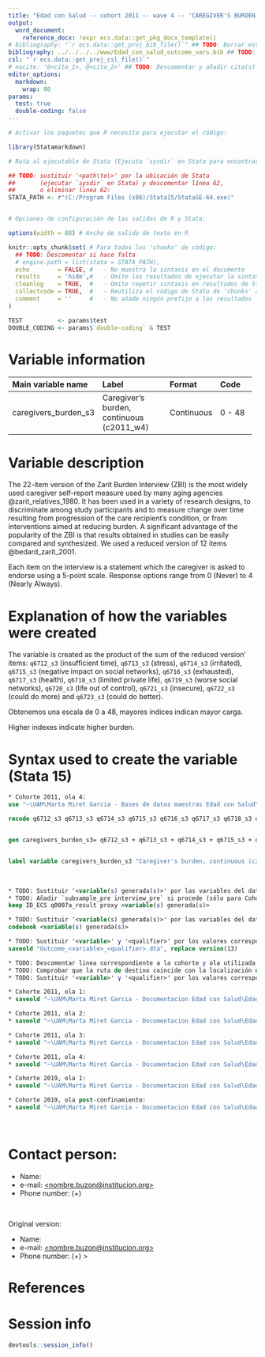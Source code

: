 ```yaml
---
title: "Edad con Salud -- cohort 2011 -- wave 4 -- 'CAREGIVER'S BURDEN'" 
output:
  word_document:
    reference_docx: !expr ecs.data::get_pkg_docx_template()
# bibliography: "`r ecs.data::get_proj_bib_file()`" ## TODO: Borrar esta línea, O BIEN deescomentar esta línea y borrar siguiente UNA VEZ completo el documento
bibliography: ../../../../www/Edad_con_salud_outcome_vars.bib ## TODO: Descomentar esta línea SI se utiliza el gestor bibliográfico, en otro caso BORRAR esta línea
csl: "`r ecs.data::get_proj_csl_file()`"
# nocite: '@<cita_1>, @<cita_2>' ## TODO: Descomentar y añadir cita(s) o borrar campo
editor_options: 
  markdown:
    wrap: 80
params:
  test: true
  double-coding: false
---
```


```r
# Activar los paquetes que R necesita para ejecutar el código:

library(Statamarkdown)

# Ruta al ejecutable de Stata (Ejecuta `sysdir` en Stata para encontrar la ruta)

## TODO: sustituir '<path\to\>' por la ubicación de Stata
##       (ejecutar `sysdir` en Stata) y descomentar línea 62,
##       o eliminar linea 62:
STATA_PATH <- r"(C:/Program Files (x86)/Stata15/StataSE-64.exe)"


# Opciones de configuración de las salidas de R y Stata:

options(width = 88) # Ancho de salida de texto en R

knitr::opts_chunk$set( # Para todos los 'chunks' de código:
  ## TODO: Descomentar si hace falta
  # engine.path = list(stata = STATA_PATH),
  echo        = FALSE, #   - No muestra la sintaxis en el documento
  results     = 'hide',#   - Omite los resultados de ejecutar la sintaxis
  cleanlog    = TRUE,  #   - Omite repetir sintaxis en resultados de Stata
  collectcode = TRUE,  #   - Reutiliza el código de Stata de 'chunks' anteriores
  comment     = ''     #   - No añade ningún prefijo a los resultados
)

TEST          <- params$test
DOUBLE_CODING <- params$`double-coding` & TEST
```

# Variable information
+----------------------+------------------------------------------+------------+----------------------+
| Main variable name   | Label                                    | Format     | Code                 |
+:=====================+:=========================================+:===========+:=====================+
| caregivers_burden_s3 | Caregiver's burden, continuous (c2011_w4)| Continuous | 0 - 48               |
+----------------------+------------------------------------------+------------+----------------------+

# Variable description

The 22-item version of the Zarit Burden Interview (ZBI) is the most widely used 
caregiver self-report measure used by many aging agencies @zarit_relatives_1980.
It has been used in a variety of research designs, to discriminate among study 
participants and to measure change over time resulting from progression of the 
care recipient's condition, or from interventions aimed at reducing burden. 
A significant advantage of the popularity of the ZBI is that results obtained in
studies can be easily compared and synthesized. We used a reduced version of 12 
items @bedard_zarit_2001.

Each item on the interview is a statement which the caregiver is 
asked to endorse using a 5-point scale. Response options range from 0 (Never) 
to 4 (Nearly Always).

# Explanation of how the variables were created
The variable is created as the product of the sum of the reduced version' items:
`q6712_s3` (insufficient time), `q6713_s3` (stress), `q6714_s3` (irritated),
`q6715_s3` (negative impact on social networks), `q6716_s3` (exhausted), 
`q6717_s3` (health), `q6718_s3` (limited private life), `q6719_s3` (worse social
networks), `q6720_s3` (life out of control), `q6721_s3` (insecure), `q6722_s3` 
(could do more) and `q6723_s3` (could do better).

Obtenemos una escala de 0 a 48, mayores índices indican mayor carga.

Higher indexes indicate higher burden.

# Syntax used to create the variable (Stata 15)

```stata
* Cohorte 2011, ola 4:
use "~\UAM\Marta Miret Garcia - Bases de datos maestras Edad con Salud\Ola_4\Cohorte 2011\rawdata_c2011w4.dta"
```

```stata
recode q6712_s3 q6713_s3 q6714_s3 q6715_s3 q6716_s3 q6717_s3 q6718_s3 q6719_s3 q6720_s3 q6721_s3 q6722_s3 q6723_s3 (1=0) (2=1) (3=2) (4=3) (5=4) (else=.)


gen caregivers_burden_s3= q6712_s3 + q6713_s3 + q6714_s3 + q6715_s3 + q6716_s3 + q6717_s3 + q6718_s3 + q6719_s3 + q6720_s3 + q6721_s3 + q6722_s3 + q6723_s3


label variable caregivers_burden_s3 "Caregiver's burden, continuous (c2011_w4)"
```

<br> 

```stata
* TODO: Sustituir '<variable(s) generada(s)>' por las variables del dataset
* TODO: Añadir `subsample_pre interview_pre` si procede (sólo para Cohorte 2019, Ola 1)
keep ID_ECS q0007a_result proxy <variable(s) generada(s)>

* TODO: Sustituir '<variable(s) generada(s)>' por las variables del dataset
codebook <variable(s) generada(s)>
```

```stata
* TODO: Sustituir '<variable>' y '<qualifier>' por los valores correspondientes
saveold "Outcome_<variable>_<qualifier>.dta", replace version(13)
```


```stata
* TODO: Descomentar linea correspondiente a la cohorte y ola utilizada
* TODO: Comprobar que la ruta de destino coincide con la localización de `DOC`
* TODO: Sustituir '<variable>' y '<qualifier>' por los valores correspondientes

* Cohorte 2011, ola 1:
* saveold "~\UAM\Marta Miret Garcia - Documentacion Edad con Salud\Edad con salud - Ola 1 - Línea base\Outcomes\Outcome datasets\Outcome_<variable>_<qualifier>.dta", replace version(13) // TODO: Aviso! El acento en "Línea" puede dar problemas con la ruta del archivo

* Cohorte 2011, ola 2:
* saveold "~\UAM\Marta Miret Garcia - Documentacion Edad con Salud\Edad con salud - Ola 2\Outcomes\Outcome datasets\Outcome_<variable>_<qualifier>.dta", replace version(13)

* Cohorte 2011, ola 3:
* saveold "~\UAM\Marta Miret Garcia - Documentacion Edad con Salud\Edad con salud - Ola 3\Outcomes\Cohorte 2011\Outcome datasets\Outcome_<variable>_<qualifier>.dta", replace version(13)

* Cohorte 2011, ola 4:
* saveold "~\UAM\Marta Miret Garcia - Documentacion Edad con Salud\Edad con salud - Ola 4\Outcomes\Cohorte 2011\Outcome datasets\Outcome_<variable>_<qualifier>.dta", replace version(13)

* Cohorte 2019, ola 1:
* saveold "~\UAM\Marta Miret Garcia - Documentacion Edad con Salud\Edad con salud - Ola 3\Outcomes\Cohorte 2019\Outcome datasets\Outcome_<variable>_<qualifier>.dta", replace version(13)

* Cohorte 2019, ola post-confinamiento:
* saveold "~\UAM\Marta Miret Garcia - Documentacion Edad con Salud\Edad con salud - Subestudio COVID\Outcomes\Outcome datasets\Outcome_<variable>_<qualifier>.dta", replace version(13)
```

<br>

# Contact person:

-   Name: <Nombre y apellidos>
-   e-mail:
    [\<nombre.buzon\@institucion.org\>](mailto:nombre.buzon@institucion.org){.email}
-   Phone number: (+<prefijo>) <teléfono>

<br>


Original version:

-   Name: <Nombre y apellidos>
-   e-mail:
    [\<nombre.buzon\@institucion.org\>](mailto:nombre.buzon@institucion.org){.email}
-   Phone number: (+<prefijo>) <teléfono> \>

# References

::: {#refs}
:::

\newpage

# Session info

```r
devtools::session_info()
```
